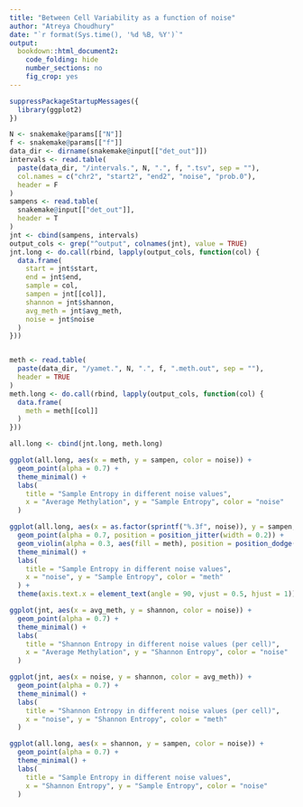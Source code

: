 ```yaml
---
title: "Between Cell Variability as a function of noise"
author: "Atreya Choudhury"
date: "`r format(Sys.time(), '%d %B, %Y')`"
output:
  bookdown::html_document2:
    code_folding: hide
    number_sections: no
    fig_crop: yes
---
```


```r
suppressPackageStartupMessages({
  library(ggplot2)
})
```

```r
N <- snakemake@params[["N"]]
f <- snakemake@params[["f"]]
data_dir <- dirname(snakemake@input[["det_out"]])
intervals <- read.table(
  paste(data_dir, "/intervals.", N, ".", f, ".tsv", sep = ""),
  col.names = c("chr2", "start2", "end2", "noise", "prob.0"),
  header = F
)
sampens <- read.table(
  snakemake@input[["det_out"]],
  header = T
)
jnt <- cbind(sampens, intervals)
output_cols <- grep("^output", colnames(jnt), value = TRUE)
jnt.long <- do.call(rbind, lapply(output_cols, function(col) {
  data.frame(
    start = jnt$start,
    end = jnt$end,
    sample = col,
    sampen = jnt[[col]],
    shannon = jnt$shannon,
    avg_meth = jnt$avg_meth,
    noise = jnt$noise
  )
}))


meth <- read.table(
  paste(data_dir, "/yamet.", N, ".", f, ".meth.out", sep = ""),
  header = TRUE
)
meth.long <- do.call(rbind, lapply(output_cols, function(col) {
  data.frame(
    meth = meth[[col]]
  )
}))

all.long <- cbind(jnt.long, meth.long)

ggplot(all.long, aes(x = meth, y = sampen, color = noise)) +
  geom_point(alpha = 0.7) +
  theme_minimal() +
  labs(
    title = "Sample Entropy in different noise values",
    x = "Average Methylation", y = "Sample Entropy", color = "noise"
  )

ggplot(all.long, aes(x = as.factor(sprintf("%.3f", noise)), y = sampen, color = meth)) +
  geom_point(alpha = 0.7, position = position_jitter(width = 0.2)) +
  geom_violin(alpha = 0.3, aes(fill = meth), position = position_dodge(0.8)) +
  theme_minimal() +
  labs(
    title = "Sample Entropy in different noise values",
    x = "noise", y = "Sample Entropy", color = "meth"
  ) +
  theme(axis.text.x = element_text(angle = 90, vjust = 0.5, hjust = 1))

ggplot(jnt, aes(x = avg_meth, y = shannon, color = noise)) +
  geom_point(alpha = 0.7) +
  theme_minimal() +
  labs(
    title = "Shannon Entropy in different noise values (per cell)",
    x = "Average Methylation", y = "Shannon Entropy", color = "noise"
  )

ggplot(jnt, aes(x = noise, y = shannon, color = avg_meth)) +
  geom_point(alpha = 0.7) +
  theme_minimal() +
  labs(
    title = "Shannon Entropy in different noise values (per cell)",
    x = "noise", y = "Shannon Entropy", color = "meth"
  )

ggplot(all.long, aes(x = shannon, y = sampen, color = noise)) +
  geom_point(alpha = 0.7) +
  theme_minimal() +
  labs(
    title = "Sample Entropy in different noise values",
    x = "Shannon Entropy", y = "Sample Entropy", color = "noise"
  )
```